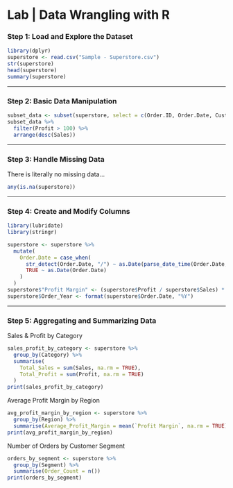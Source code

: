 # Lab \| Data Wrangling with R

### Step 1: Load and Explore the Dataset

```r
library(dplyr)
superstore <- read.csv("Sample - Superstore.csv")
str(superstore)
head(superstore)
summary(superstore)
```

------------------------------------------------------------------------

### Step 2: Basic Data Manipulation

```r
subset_data <- subset(superstore, select = c(Order.ID, Order.Date, Customer.Name, Sales, Profit))
subset_data %>%
  filter(Profit > 100) %>%
  arrange(desc(Sales))
```

------------------------------------------------------------------------

### Step 3: Handle Missing Data

There is literally no missing data...

```r
any(is.na(superstore))
```

------------------------------------------------------------------------

### Step 4: Create and Modify Columns

```r
library(lubridate)
library(stringr)

superstore <- superstore %>%
  mutate(
    Order.Date = case_when(
      str_detect(Order.Date, "/") ~ as.Date(parse_date_time(Order.Date, orders = c("mdy", "dmy"))),
      TRUE ~ as.Date(Order.Date)
    )
  )
superstore$"Profit Margin" <- (superstore$Profit / superstore$Sales) * 100
superstore$Order_Year <- format(superstore$Order.Date, "%Y")
```

------------------------------------------------------------------------

### Step 5: Aggregating and Summarizing Data

Sales & Profit by Category

```r
sales_profit_by_category <- superstore %>%
  group_by(Category) %>%
  summarise(
    Total_Sales = sum(Sales, na.rm = TRUE),
    Total_Profit = sum(Profit, na.rm = TRUE)
  )
print(sales_profit_by_category)
```

Average Profit Margin by Region

```r
avg_profit_margin_by_region <- superstore %>%
  group_by(Region) %>%
  summarise(Average_Profit_Margin = mean(`Profit Margin`, na.rm = TRUE))
print(avg_profit_margin_by_region)
```

Number of Orders by Customer Segment

```r
orders_by_segment <- superstore %>%
  group_by(Segment) %>%
  summarise(Order_Count = n())
print(orders_by_segment)
```
